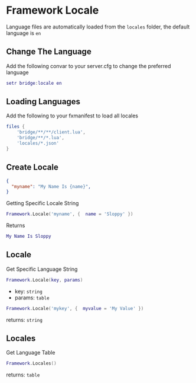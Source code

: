 # Framework Locale

Language files are automatically loaded from the `locales` folder, the default language is `en`

## Change The Language

Add the following convar to your server.cfg to change the preferred language

```lua
setr bridge:locale en
```

## Loading Languages

Add the following to your fxmanifest to load all locales

```lua filename="fxmanifest.lua" copy {4}
files {
    'bridge/**/**/client.lua',
    'bridge/**/*.lua',
    'locales/*.json'
}
```

## Create Locale

```json filename="locales/en.json"
{
  "myname": "My Name Is {name}",
}
```

Getting Specific Locale String
```lua
Framework.Locale('myname', {  name = 'Sloppy' })
```

Returns

```lua
My Name Is Sloppy
```

## Locale

Get Specific Language String

```lua
Framework.Locale(key, params)
```

- key: `string`
- params: `table`

```lua
Framework.Locale('mykey', {  myvalue = 'My Value' })
```

returns: `string`

## Locales

Get Language Table

```lua
Framework.Locales()
```

returns: `table`